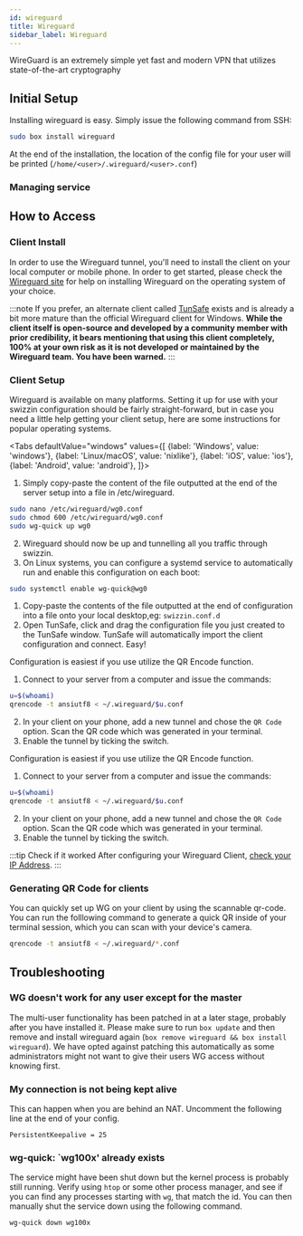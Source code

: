```yaml
---
id: wireguard
title: Wireguard
sidebar_label: Wireguard
---
```



WireGuard is an extremely simple yet fast and modern VPN that utilizes state-of-the-art cryptography

## Initial Setup

Installing wireguard is easy. Simply issue the following command from SSH:

```bash main
sudo box install wireguard
```

At the end of the installation, the location of the config file for your user will be printed (`/home/<user>/.wireguard/<user>.conf`)

### Managing service


<SystemdTabs service="wg-quick@wg1000"/>

## How to Access

### Client Install
In order to use the Wireguard tunnel, you'll need to install the client on your local computer or mobile phone. In order to get started, please check the [Wireguard site](https://www.wireguard.com/install/) for help on installing Wireguard on the operating system of your choice.

:::note
If you prefer, an alternate client called [TunSafe](https://tunsafe.com/download) exists and is already a bit more mature than the official Wireguard client for Windows. **While the client itself is open-source and developed by a community member with prior credibility, it bears mentioning that using this client completely, 100% at your own risk as it is not developed or maintained by the Wireguard team. You have been warned.**
:::

### Client Setup

Wireguard is available on many platforms. Setting it up for use with your swizzin configuration should be fairly straight-forward, but in case you need a little help getting your client setup, here are some instructions for popular operating systems.



<Tabs
  defaultValue="windows"
  values={[
    {label: 'Windows', value: 'windows'},
    {label: 'Linux/macOS', value: 'nixlike'},
    {label: 'iOS', value: 'ios'},
    {label: 'Android', value: 'android'},
  ]}>

<TabItem value="nixlike">

1. Simply copy-paste the content of the file outputted at the end of the server setup into a file in /etc/wireguard.
```bash
sudo nano /etc/wireguard/wg0.conf
sudo chmod 600 /etc/wireguard/wg0.conf
sudo wg-quick up wg0
```
2. Wireguard should now be up and tunnelling all you traffic through swizzin.
3. On Linux systems, you can configure a systemd service to automatically run and enable this configuration on each boot:
```bash
sudo systemctl enable wg-quick@wg0
```

</TabItem>
<TabItem value="windows">

1. Copy-paste the contents of the file outputted at the end of configuration into a file onto your local desktop,eg: `swizzin.conf.d`
2. Open TunSafe, click and drag the configuration file you just created to the TunSafe window. TunSafe will automatically import the client configuration and connect. Easy!

</TabItem>
<TabItem value="android">

Configuration is easiest if you use utilize the QR Encode function.

1. Connect to your server from a computer and issue the commands:
```bash
u=$(whoami)
qrencode -t ansiutf8 < ~/.wireguard/$u.conf
```
2. In your client on your phone, add a new tunnel and chose the `QR Code` option. Scan the QR code which was generated in your terminal.
3. Enable the tunnel by ticking the switch.

</TabItem>
<TabItem value="ios">

Configuration is easiest if you use utilize the QR Encode function.

1. Connect to your server from a computer and issue the commands:
```bash
u=$(whoami)
qrencode -t ansiutf8 < ~/.wireguard/$u.conf
```
2. In your client on your phone, add a new tunnel and chose the `QR Code` option. Scan the QR code which was generated in your terminal.
3. Enable the tunnel by ticking the switch.

</TabItem>
</Tabs>



:::tip Check if it worked
After configuring your Wireguard Client, [check your IP Address](https://duckduckgo.com/?q=ip+address&ia=answer).
:::


### Generating QR Code for clients
You can quickly set up WG on your client by using the scannable qr-code. You can run the folllowing command to generate a quick QR inside of your terminal session, which you can scan with your device's camera.

```bash
qrencode -t ansiutf8 < ~/.wireguard/*.conf
```

## Troubleshooting


<Troubleshooting />

### WG doesn't work for any user except for the master
The multi-user functionality has been patched in at a later stage, probably after you have installed it. Please make sure to run `box update` and then remove and install wireguard again (`box remove wireguard && box install wireguard`). We have opted against patching this automatically as some administrators might not want to give their users WG access without knowing first.

### My connection is not being kept alive
This can happen when you are behind an NAT. Uncomment the following line at the end of your config. 

```plaintext
PersistentKeepalive = 25
```

### wg-quick: `wg100x' already exists
The service might have been shut down but the kernel process is probably still running. Verify using `htop` or some other process manager, and see if you can find any processes starting with `wg`, that match the id. You can then manually shut the service down using the following command.

```bash
wg-quick down wg100x
```
